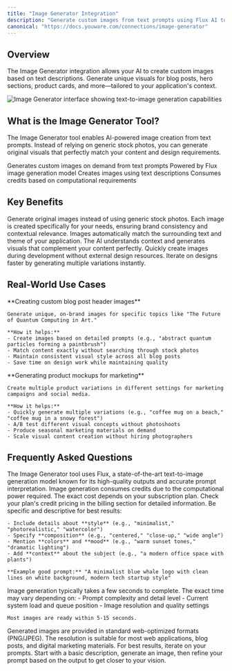 ```yaml
---
title: "Image Generator Integration"
description: "Generate custom images from text prompts using Flux AI to enrich your web applications with contextual visuals."
canonical: "https://docs.youware.com/connections/image-generator"
---
```


## Overview

The Image Generator integration allows your AI to create custom images based on text descriptions. Generate unique visuals for blog posts, hero sections, product cards, and more—tailored to your application's context.

<Frame>
  <img src="/images/image-generator-interface.png" alt="Image Generator interface showing text-to-image generation capabilities" />
</Frame>

## What is the Image Generator Tool?

The Image Generator tool enables AI-powered image creation from text prompts. Instead of relying on generic stock photos, you can generate original visuals that perfectly match your content and design requirements.

<CardGroup cols={2}>
  <Card title="Purpose" icon="image">
    Generates custom images on demand from text prompts
  </Card>
  <Card title="Technology" icon="bolt">
    Powered by Flux image generation model
  </Card>
  <Card title="Function" icon="wand-magic-sparkles">
    Creates images using text descriptions
  </Card>
  <Card title="Cost" icon="coins">
    Consumes credits based on computational requirements
  </Card>
</CardGroup>

## Key Benefits

<AccordionGroup>
  <Accordion title="Unique Visuals" icon="sparkles">
    Generate original images instead of using generic stock photos. Each image is created specifically for your needs, ensuring brand consistency and contextual relevance.
  </Accordion>
  
  <Accordion title="Contextual Accuracy" icon="bullseye">
    Images automatically match the surrounding text and theme of your application. The AI understands context and generates visuals that complement your content perfectly.
  </Accordion>
  
  <Accordion title="Rapid Prototyping" icon="rocket">
    Quickly create images during development without external design resources. Iterate on designs faster by generating multiple variations instantly.
  </Accordion>
</AccordionGroup>

## Real-World Use Cases

<Tabs>
  <Tab title="Pro Creator">
    **Creating custom blog post header images**
    
    Generate unique, on-brand images for specific topics like "The Future of Quantum Computing in Art."
    
    **How it helps:**
    - Create images based on detailed prompts (e.g., "abstract quantum particles forming a paintbrush")
    - Match content exactly without searching through stock photos
    - Maintain consistent visual style across all blog posts
    - Save time on design work while maintaining quality
  </Tab>
  
  <Tab title="Small Business">
    **Generating product mockups for marketing**
    
    Create multiple product variations in different settings for marketing campaigns and social media.
    
    **How it helps:**
    - Quickly generate multiple variations (e.g., "coffee mug on a beach," "coffee mug in a snowy forest")
    - A/B test different visual concepts without photoshoots
    - Produce seasonal marketing materials on demand
    - Scale visual content creation without hiring photographers
  </Tab>
</Tabs>

## Frequently Asked Questions

<AccordionGroup>
  <Accordion title="What image generation model is used?">
    The Image Generator tool uses Flux, a state-of-the-art text-to-image generation model known for its high-quality outputs and accurate prompt interpretation.
  </Accordion>

  <Accordion title="How much does it cost to generate images?">
    Image generation consumes credits due to the computational power required. The exact cost depends on your subscription plan. Check your plan's credit pricing in the billing section for detailed information.
  </Accordion>

  <Accordion title="What makes a good prompt?">
    Be specific and descriptive for best results:
    
    - Include details about **style** (e.g., "minimalist," "photorealistic," "watercolor")
    - Specify **composition** (e.g., "centered," "close-up," "wide angle")
    - Mention **colors** and **mood** (e.g., "warm sunset tones," "dramatic lighting")
    - Add **context** about the subject (e.g., "a modern office space with plants")
    
    **Example good prompt:** "A minimalist blue whale logo with clean lines on white background, modern tech startup style"
  </Accordion>

  <Accordion title="How long does it take to generate an image?">
    Image generation typically takes a few seconds to complete. The exact time may vary depending on:
    - Prompt complexity and detail level
    - Current system load and queue position
    - Image resolution and quality settings
    
    Most images are ready within 5-15 seconds.
  </Accordion>

  <Accordion title="What image formats and sizes are supported?">
    Generated images are provided in standard web-optimized formats (PNG/JPEG). The resolution is suitable for most web applications, blog posts, and digital marketing materials.
  </Accordion>
</AccordionGroup>

<Tip>
For best results, iterate on your prompts. Start with a basic description, generate an image, then refine your prompt based on the output to get closer to your vision.
</Tip>

